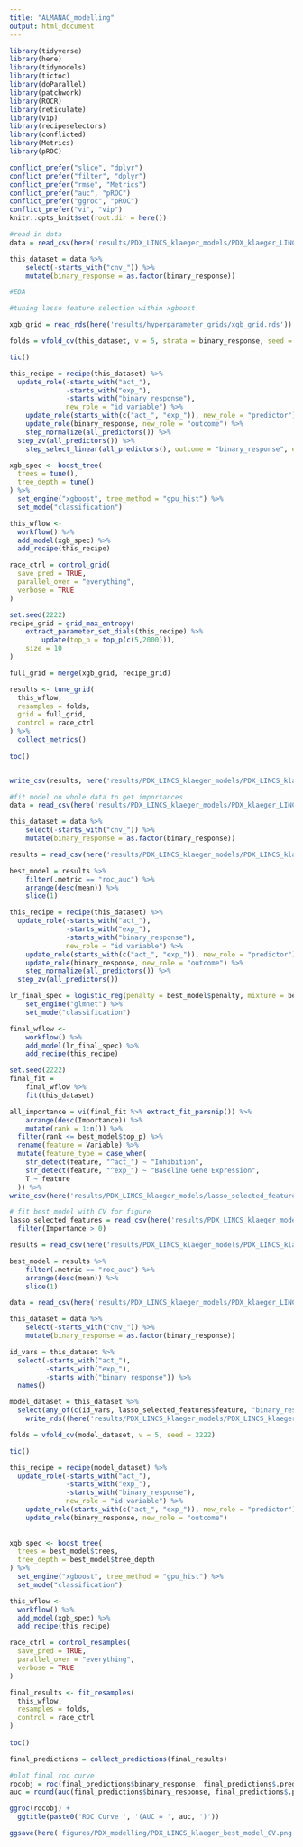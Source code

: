 ```yaml
---
title: "ALMANAC_modelling"
output: html_document
---
```

```r
library(tidyverse)
library(here)
library(tidymodels)
library(tictoc)
library(doParallel)
library(patchwork)
library(ROCR)
library(reticulate)
library(vip)
library(recipeselectors)
library(conflicted)
library(Metrics)
library(pROC)

conflict_prefer("slice", "dplyr")
conflict_prefer("filter", "dplyr")
conflict_prefer("rmse", "Metrics")
conflict_prefer("auc", "pROC")
conflict_prefer("ggroc", "pROC")
conflict_prefer("vi", "vip")
knitr::opts_knit$set(root.dir = here())
```

```r
#read in data 
data = read_csv(here('results/PDX_LINCS_klaeger_models/PDX_klaeger_LINCS_data_for_ml.csv'))

this_dataset = data %>% 
	select(-starts_with("cnv_")) %>% 
	mutate(binary_response = as.factor(binary_response))
```

```r
#EDA
```


```r
#tuning lasso feature selection within xgboost

xgb_grid = read_rds(here('results/hyperparameter_grids/xgb_grid.rds'))

folds = vfold_cv(this_dataset, v = 5, strata = binary_response, seed = 2222)

tic()	

this_recipe = recipe(this_dataset) %>%
  update_role(-starts_with("act_"),
              -starts_with("exp_"),
              -starts_with("binary_response"),
              new_role = "id variable") %>%
	update_role(starts_with(c("act_", "exp_")), new_role = "predictor") %>% 
	update_role(binary_response, new_role = "outcome") %>%
	step_normalize(all_predictors()) %>%  
  step_zv(all_predictors()) %>% 
	step_select_linear(all_predictors(), outcome = "binary_response", engine = "glmnet", penalty = tune(), mixture = tune(), top_p = tune())

xgb_spec <- boost_tree(
  trees = tune(), 
  tree_depth = tune()
) %>% 
  set_engine("xgboost", tree_method = "gpu_hist") %>% 
  set_mode("classification")

this_wflow <-
  workflow() %>%
  add_model(xgb_spec) %>%
  add_recipe(this_recipe)

race_ctrl = control_grid(
  save_pred = TRUE, 
  parallel_over = "everything",
  verbose = TRUE
)

set.seed(2222)
recipe_grid = grid_max_entropy(
	extract_parameter_set_dials(this_recipe) %>% 
		update(top_p = top_p(c(5,2000))), 
	size = 10
)

full_grid = merge(xgb_grid, recipe_grid)

results <- tune_grid(
  this_wflow,
  resamples = folds,
  grid = full_grid,
  control = race_ctrl
) %>% 
  collect_metrics()
  
toc()


write_csv(results, here('results/PDX_LINCS_klaeger_models/PDX_LINCS_klaeger_lasso_xgboost_all_tuning_results.csv'))
```

```r
#fit model on whole data to get importances
data = read_csv(here('results/PDX_LINCS_klaeger_models/PDX_klaeger_LINCS_data_for_ml.csv'))

this_dataset = data %>% 
	select(-starts_with("cnv_")) %>% 
	mutate(binary_response = as.factor(binary_response))

results = read_csv(here('results/PDX_LINCS_klaeger_models/PDX_LINCS_klaeger_lasso_xgboost_all_tuning_results.csv'))

best_model = results %>% 
	filter(.metric == "roc_auc") %>% 
	arrange(desc(mean)) %>% 
	slice(1)

this_recipe = recipe(this_dataset) %>%
  update_role(-starts_with("act_"),
              -starts_with("exp_"),
              -starts_with("binary_response"),
              new_role = "id variable") %>%
	update_role(starts_with(c("act_", "exp_")), new_role = "predictor") %>% 
	update_role(binary_response, new_role = "outcome") %>%
	step_normalize(all_predictors()) %>%  
  step_zv(all_predictors())

lr_final_spec = logistic_reg(penalty = best_model$penalty, mixture = best_model$mixture) %>%
	set_engine("glmnet") %>% 
	set_mode("classification")

final_wflow <-
	workflow() %>%
	add_model(lr_final_spec) %>%
	add_recipe(this_recipe)

set.seed(2222)
final_fit = 
	final_wflow %>% 
	fit(this_dataset)

all_importance = vi(final_fit %>% extract_fit_parsnip()) %>%
	arrange(desc(Importance)) %>%
	mutate(rank = 1:n()) %>%
  filter(rank <= best_model$top_p) %>% 
  rename(feature = Variable) %>% 
  mutate(feature_type = case_when(
    str_detect(feature, "^act_") ~ "Inhibition",
    str_detect(feature, "^exp_") ~ "Baseline Gene Expression",
    T ~ feature
  )) %>% 
write_csv(here('results/PDX_LINCS_klaeger_models/lasso_selected_features.csv'))
```

```r
# fit best model with CV for figure
lasso_selected_features = read_csv(here('results/PDX_LINCS_klaeger_models/lasso_selected_features.csv')) %>% 
  filter(Importance > 0)

results = read_csv(here('results/PDX_LINCS_klaeger_models/PDX_LINCS_klaeger_lasso_xgboost_all_tuning_results.csv'))

best_model = results %>% 
	filter(.metric == "roc_auc") %>% 
	arrange(desc(mean)) %>% 
	slice(1)

data = read_csv(here('results/PDX_LINCS_klaeger_models/PDX_klaeger_LINCS_data_for_ml.csv'))

this_dataset = data %>% 
	select(-starts_with("cnv_")) %>% 
	mutate(binary_response = as.factor(binary_response))

id_vars = this_dataset %>% 
  select(-starts_with("act_"),
         -starts_with("exp_"),
         -starts_with("binary_response")) %>% 
  names()

model_dataset = this_dataset %>% 
  select(any_of(c(id_vars, lasso_selected_features$feature, "binary_response"))) %>% 
	write_rds((here('results/PDX_LINCS_klaeger_models/PDX_LINCS_klaeger_final_model_dataset.rds')))

folds = vfold_cv(model_dataset, v = 5, seed = 2222)

tic()	

this_recipe = recipe(model_dataset) %>%
  update_role(-starts_with("act_"),
              -starts_with("exp_"),
              -starts_with("binary_response"),
              new_role = "id variable") %>%
	update_role(starts_with(c("act_", "exp_")), new_role = "predictor") %>% 
	update_role(binary_response, new_role = "outcome")
  
  
xgb_spec <- boost_tree(
  trees = best_model$trees, 
  tree_depth = best_model$tree_depth
) %>% 
  set_engine("xgboost", tree_method = "gpu_hist") %>% 
  set_mode("classification")

this_wflow <-
  workflow() %>%
  add_model(xgb_spec) %>%
  add_recipe(this_recipe)

race_ctrl = control_resamples(
  save_pred = TRUE, 
  parallel_over = "everything",
  verbose = TRUE
)

final_results <- fit_resamples(
  this_wflow,
  resamples = folds,
  control = race_ctrl
) 
  
toc()
```

```r
final_predictions = collect_predictions(final_results) 

#plot final roc curve
rocobj = roc(final_predictions$binary_response, final_predictions$.pred_1)
auc = round(auc(final_predictions$binary_response, final_predictions$.pred_1),4)

ggroc(rocobj) +
  ggtitle(paste0('ROC Curve ', '(AUC = ', auc, ')'))

ggsave(here('figures/PDX_modelling/PDX_LINCS_klaeger_best_model_CV.png'))
```